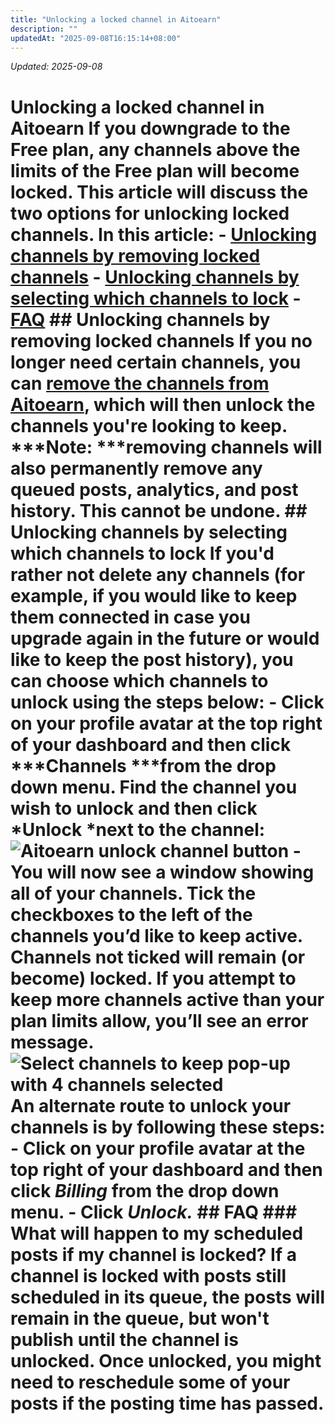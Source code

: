 ```yaml
---
title: "Unlocking a locked channel in Aitoearn"
description: ""
updatedAt: "2025-09-08T16:15:14+08:00"
---
```

<!-- UPDATED_AT -->
_Updated: 2025-09-08_

# Unlocking a locked channel in Aitoearn If you downgrade to the Free plan, any channels above the limits of the Free plan will become locked. This article will discuss the two options for unlocking locked channels. In this article: - [Unlocking channels by removing locked channels](#Unlocking-channels-by-removing-locked-channels-HsQpZ) - [Unlocking channels by selecting which channels to lock](#Unlocking-channels-by-selecting-which-channels-to-lock-n0zvb) - [FAQ](#FAQ-o_nMr) ## Unlocking channels by removing locked channels If you no longer need certain channels, you can [remove the channels from Aitoearn](https://aitoearn.helpscoutdocs.com/article/575-removing-a-channel-from-aitoearn), which will then unlock the channels you're looking to keep. ***Note: ***removing channels will also permanently remove any queued posts, analytics, and post history. This cannot be undone. ## Unlocking channels by selecting which channels to lock If you'd rather not delete any channels (for example, if you would like to keep them connected in case you upgrade again in the future or would like to keep the post history), you can choose which channels to unlock using the steps below: - Click on your profile avatar at the top right of your dashboard and then click ***Channels ***from the drop down menu. Find the channel you wish to unlock and then click *Unlock *next to the channel: ![Aitoearn unlock channel button](//d33v4339jhl8k0.cloudfront.net/docs/assets/64cb6cf86d4a3e191f237e66/images/67e2e694ccdf71331de3c13a/file-09fp0d1Aju.jpg) - You will now see a window showing all of your channels. Tick the checkboxes to the left of the channels you’d like to keep active. Channels not ticked will remain (or become) locked. If you attempt to keep more channels active than your plan limits allow, you’ll see an error message. ![Select channels to keep pop-up with 4 channels selected](//d33v4339jhl8k0.cloudfront.net/docs/assets/64cb6cf86d4a3e191f237e66/images/65270b4405231a0b51d23ab0/file-4C2xJbDd9I.png) An alternate route to unlock your channels is by following these steps: - Click on your profile avatar at the top right of your dashboard and then click ***Billing*** from the drop down menu. - Click ***Unlock.*** ## FAQ ### What will happen to my scheduled posts if my channel is locked? If a channel is locked with posts still scheduled in its queue, the posts will remain in the queue, but won't publish until the channel is unlocked. Once unlocked, you might need to reschedule some of your posts if the posting time has passed.